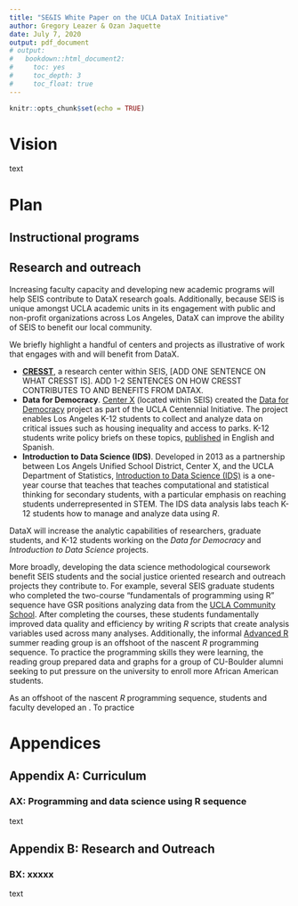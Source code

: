 ```yaml
---
title: "SE&IS White Paper on the UCLA DataX Initiative"
author: Gregory Leazer & Ozan Jaquette
date: July 7, 2020
output: pdf_document
# output:
#   bookdown::html_document2:
#     toc: yes
#     toc_depth: 3
#     toc_float: true
---
```


```r
knitr::opts_chunk$set(echo = TRUE)
```

# Vision

text

# Plan

## Instructional programs

## Research and outreach

Increasing faculty capacity and developing new academic programs will help SEIS contribute to DataX research goals. Additionally, because SEIS is unique amongst UCLA academic units in its engagement with public and non-profit organizations across Los Angeles, DataX can improve the ability of SEIS to benefit our local community.

We briefly highlight a handful of centers and projects as illustrative of work that engages with and will benefit from DataX.

- **[CRESST](http://cresst.org/)**, a research center within SEIS, [ADD ONE SENTENCE ON WHAT CRESST IS]. ADD 1-2 SENTENCES ON HOW CRESST CONTRIBUTES TO AND BENEFITS FROM DATAX.
- **Data for Democracy**. [Center X](https://centerx.gseis.ucla.edu/data-for-democracy/) (located within SEIS) created the [Data for Democracy](https://centerx.gseis.ucla.edu/data-for-democracy/) project as part of the UCLA Centennial Initiative. The project enables Los Angeles K-12 students to collect and analyze data on critical issues such as housing inequality and access to parks. K-12 students write policy briefs on these topics, [published](https://centerx.gseis.ucla.edu/data-for-democracy/briefs/) in English and Spanish.
- **Introduction to Data Science (IDS)**. Developed in 2013 as a partnership between Los Angels Unified School District, Center X, and the UCLA Department of Statistics, [Introduction to Data Science (IDS)](https://www.introdatascience.org/) is a one-year course that teaches that teaches computational and statistical thinking for secondary students, with a particular emphasis on reaching students underrepresented in STEM. The IDS data analysis labs teach K-12 students how to manage and analyze data using *R*. 

DataX will increase the analytic capabilities of researchers, graduate students, and K-12 students working on the *Data for Democracy* and *Introduction to Data Science* projects.

More broadly, developing the data science methodological coursework benefit SEIS students and the social justice oriented research and outreach projects they contribute to. For example, several SEIS graduate students who completed the two-course "fundamentals of programming using R" sequence have GSR positions analyzing data from the [UCLA Community School](https://uclacs.org/). After completing the courses, these students fundamentally improved data quality and efficiency by writing *R* scripts that create analysis variables used across many analyses. Additionally, the informal [Advanced R](https://adv-r.hadley.nz/) summer reading group is an offshoot of the nascent *R* programming sequence. To practice the programming skills they were learning, the reading group prepared data and graphs for a group of CU-Boulder alumni seeking to put pressure on the university to enroll more African American students.



As an offshoot of the nascent *R* programming sequence, students and faculty developed an . To practice 

# Appendices {-}

## Appendix A: Curriculum {#curriculum -}

### AX: Programming and data science using R sequence  {#rsequence -}

text


## Appendix B: Research and Outreach {#research -}


### BX: xxxxx {#xxxxx -}

text
